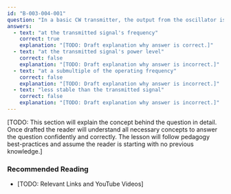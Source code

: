```yaml
---
id: "B-003-004-001"
question: "In a basic CW transmitter, the output from the oscillator is:"
answers:
  - text: "at the transmitted signal's frequency"
    correct: true
    explanation: "[TODO: Draft explanation why answer is correct.]"
  - text: "at the transmitted signal's power level"
    correct: false
    explanation: "[TODO: Draft explanation why answer is incorrect.]"
  - text: "at a submultiple of the operating frequency"
    correct: false
    explanation: "[TODO: Draft explanation why answer is incorrect.]"
  - text: "less stable than the transmitted signal"
    correct: false
    explanation: "[TODO: Draft explanation why answer is incorrect.]"
---
```


[TODO: This section will explain the concept behind the question in detail. Once drafted the reader will understand all necessary concepts to answer the question confidently and correctly. The lesson will follow pedagogy best-practices and assume the reader is starting with no previous knowledge.]

### Recommended Reading

- [TODO: Relevant Links and YouTube Videos]
